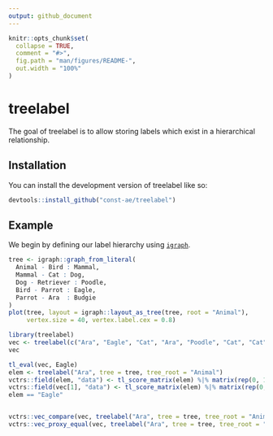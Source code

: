 ```yaml
---
output: github_document
---
```


<!-- README.md is generated from README.Rmd. Please edit that file -->

```r
knitr::opts_chunk$set(
  collapse = TRUE,
  comment = "#>",
  fig.path = "man/figures/README-",
  out.width = "100%"
)
```

# treelabel

<!-- badges: start -->
<!-- badges: end -->

The goal of treelabel is to allow storing labels which exist in a hierarchical relationship.

## Installation

You can install the development version of treelabel like so:

``` r
devtools::install_github("const-ae/treelabel")
```

## Example

We begin by defining our label hierarchy using [`igraph`](https://r.igraph.org/articles/igraph.html).

```r
tree <- igraph::graph_from_literal(
  Animal - Bird : Mammal,
  Mammal - Cat : Dog,
  Dog - Retriever : Poodle,
  Bird - Parrot : Eagle,
  Parrot - Ara  : Budgie
)
plot(tree, layout = igraph::layout_as_tree(tree, root = "Animal"),
     vertex.size = 40, vertex.label.cex = 0.8)
```


```r
library(treelabel)
vec <- treelabel(c("Ara", "Eagle", "Cat", "Ara", "Poodle", "Cat", "Cat"), tree = tree, tree_root = "Animal")
vec

tl_eval(vec, Eagle)
elem <- treelabel("Ara", tree = tree, tree_root = "Animal")
vctrs::field(elem, "data") <- tl_score_matrix(elem) %|% matrix(rep(0, 11), nrow = 1)
vctrs::field(vec[1], "data") <- tl_score_matrix(elem) %|% matrix(rep(0, 11), nrow = 1)
elem == "Eagle"


vctrs::vec_compare(vec, treelabel("Ara", tree = tree, tree_root = "Animal"), na_equal = TRUE)
vctrs::vec_proxy_equal(vec, treelabel("Ara", tree = tree, tree_root = "Animal"))
```


